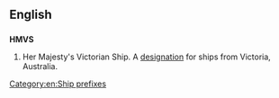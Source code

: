 {{wikipedia|Her Majesty's Victorian Ship}}
==English==

==={{initialism-old|en}}===
'''HMVS'''
# {{context|obsolete|lang=en}} Her Majesty's Victorian Ship. A [[designation]] for ships from Victoria, Australia. 

[[Category:en:Ship prefixes]]